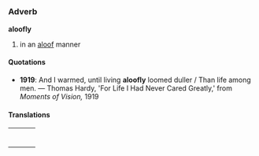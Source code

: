 =={{en}}==
===Adverb===
'''aloofly'''
# in an [[aloof]] manner

====Quotations====
*'''1919 ''': And I warmed, until living '''aloofly''' loomed duller / Than life among men. &mdash; Thomas Hardy, 'For Life I Had Never Cared Greatly,' from ''Moments of Vision,'' 1919 

====Translations====

{| border=0  width=100%
|-
|bgcolor="#FFFFE0" valign=top width=48%|
{|
<!--left column-->
|}
| width=1% |
|bgcolor="#FFFFE0" valign=top width=48%|
{|
<!--right column-->
|}
|}